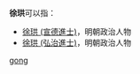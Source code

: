 '''徐珙'''可以指：
* [[徐珙_(宣德進士)|徐珙 (宣德進士)]]，明朝政治人物
* [[徐珙_(弘治進士)|徐珙 (弘治進士)]]，明朝政治人物

{{disambig}}

[[Category:二字徐姓人名消歧义|gong]]
